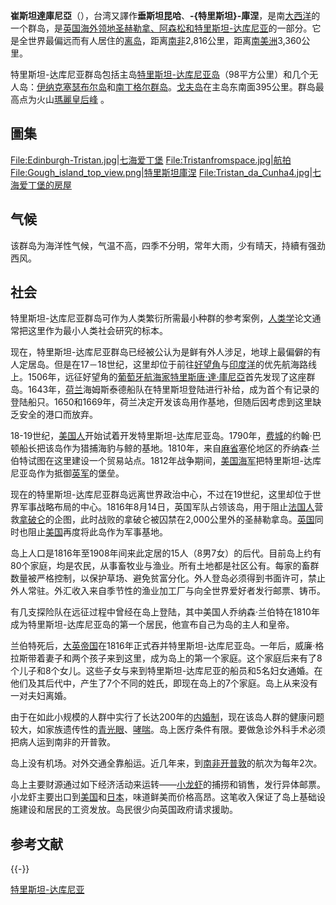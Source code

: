 {{Expand language|en|status=1|time=2020-02-21T11:08:03+00:00}}
{{noteTA
|T=zh-hans:特里斯坦-达库尼亚; zh-tw:崔斯坦達庫尼亞; zh-hk:崔斯坦達庫尼亞;
|G1=地名
|G2=Unit
|G3=USState
|G4=PoliticiansUK
|1=zh-tw:崔斯坦達庫尼亞;zh-hk:崔斯坦達庫尼亞;zh-hans:特里斯坦-达库尼亚;
|2=zh-hk:聖海倫娜; zh-tw:聖赫勒拿;zh-cn:圣赫勒拿;
|3=zh-tw:亞森欣;zh-hk:阿森松;zh-cn:阿森松;
}}

{{infobox country
|conventional_long_name = 崔斯坦達庫尼亞
|native_name     = {{lang|en|Tristan da Cunha}}
|image_flag      = Flag of Tristan da Cunha.svg
|image_coat      = Coat of arms of Tristan da Cunha.svg
|national_motto  = {{lang|en|Our faith is our strength}}<br />英语：我們的信仰是我們的力量
|national_anthem = {{lang|en|God Save the Queen}}<br />英语：《[[天佑女王|天佑女王]]》
| image_map = Tristan Map.png
| mapsize = 290px
| map_alt = Map of Tristan da Cunha
| map_caption = Map of Tristan da Cunha
|image_map2       = TristandC-pos.png
|map_width       = 250px
|area_km2        = 207
|percent_water   = 0.1
|capital         = [[七海爱丁堡|七海爱丁堡]]
|largest_city    = [[七海爱丁堡|七海爱丁堡]]
| legislature = [[特里斯坦-达库尼亚岛屿委员会|岛屿委员会]]
|utc_offset      = +0
|population_census        = 245
|population_census_year   = 2020年8月
|population_density_km2   = 1.4
|official_languages       = [[英語|英語]]
|leader_title1            = [[英国君主|女王]]
|leader_name1             = [[伊丽莎白二世|伊丽莎白二世]]
|leader_title2            = 聖海倫娜、阿森松和崔斯坦達庫尼亞總督
|leader_name2             = Mark Andrew Capes
|currency      = [[英镑|英镑]]
|currency_code = GBP
|calling_code  = +290
|cctld         = 無（可使用[[.sh|.sh]]或[[.uk|.uk]]）
}}

{{coord|37|6.38|S|12|17.14|W|display=title}}

'''崔斯坦達庫尼亞'''（{{lang-en|Tristan da Cunha}}），台湾又譯作'''垂斯坦昆哈'''、'''-{特里斯坦}-庫涅'''，是南[[大西洋|大西洋]]的一个群岛，是[[英国海外领地|英国海外领地]][[圣赫勒拿、阿森松和特里斯坦-达库尼亚|圣赫勒拿、阿森松和特里斯坦-达库尼亚]]的一部分。它是全世界最偏远而有人居住的[[离岛|离岛]]，距离[[南非共和国|南非]]2,816公里，距离[[南美洲|南美洲]]3,360公里。

特里斯坦-达库尼亚群岛包括主岛[[特里斯坦-达库尼亚岛|特里斯坦-达库尼亚岛]]（98平方公里）和几个无人岛：[[伊纳克塞瑟布尔岛|伊纳克塞瑟布尔岛]]和[[南丁格尔群岛|南丁格尔群岛]]。[[戈夫岛|戈夫岛]]在主岛东南面395公里。群岛最高点为火山[[瑪麗皇后峰|瑪麗皇后峰]] 。

==圖集==
<gallery>
File:Edinburgh-Tristan.jpg|[[七海爱丁堡|七海爱丁堡]]
File:Tristanfromspace.jpg|航拍
File:Gough_island_top_view.png|特里斯坦庫涅
File:Tristan_da_Cunha4.jpg|七海爱丁堡的房屋
</gallery>

==气候==
该群岛为海洋性气候，气温不高，四季不分明，常年大雨，少有晴天，持續有强劲西风。 
{{Weather box
|location = 特里斯坦-达库尼亚
|metric first = yes
|single line = yes
|Jan record high C = 23.7
|Feb record high C = 24.4
|Mar record high C = 24.4
|Apr record high C = 22.4
|May record high C = 20.3
|Jun record high C = 18.7
|Jul record high C = 17.5
|Aug record high C = 17.3
|Sep record high C = 17.1
|Oct record high C = 18.4
|Nov record high C = 20.4
|Dec record high C = 21.8
|year record high C = 24.4
|Jan high C = 20
|Feb high C = 21
|Mar high C = 20
|Apr high C = 18
|May high C = 17
|Jun high C = 15
|Jul high C = 14
|Aug high C = 14
|Sep high C = 14
|Oct high C = 15
|Nov high C = 17
|Dec high C = 19
|year high C = 17
|Jan low C = 16
|Feb low C = 17
|Mar low C = 16
|Apr low C = 15
|May low C = 13
|Jun low C = 11
|Jul low C = 11
|Aug low C = 10
|Sep low C = 10
|Oct low C = 11
|Nov low C = 13
|Dec low C = 15
|year low C = 13
|Jan record low C = 10.9
|Feb record low C = 11.8
|Mar record low C = 10.3
|Apr record low C = 9.5
|May record low C = 7.4
|Jun record low C = 6.3
|Jul record low C = 4.8
|Aug record low C = 4.6
|Sep record low C = 5.1
|Oct record low C = 6.4
|Nov record low C = 8.3
|Dec record low C = 9.7
|year record low C = 4.6
|Jan rain mm = 93
|Feb rain mm = 113
|Mar rain mm = 121
|Apr rain mm = 129
|May rain mm = 155
|Jun rain mm = 160
|Jul rain mm = 160
|Aug rain mm = 175
|Sep rain mm = 169
|Oct rain mm = 151
|Nov rain mm = 128
|Dec rain mm = 127
|Jan rain days = 18
|Feb rain days = 17
|Mar rain days = 17
|Apr rain days = 20
|May rain days = 23
|Jun rain days = 23
|Jul rain days = 25
|Aug rain days = 26
|Sep rain days = 24
|Oct rain days = 22
|Nov rain days = 18
|Dec rain days = 19
|Jan humidity = 79
|Feb humidity = 77
|Mar humidity = 75
|Apr humidity = 78
|May humidity = 78
|Jun humidity = 79
|Jul humidity = 79
|Aug humidity = 79
|Sep humidity = 78
|Oct humidity = 79
|Nov humidity = 79
|Dec humidity = 80
|Jan sun = 139.5
|Feb sun = 144.0
|Mar sun = 145.7
|Apr sun = 129.0
|May sun = 108.5
|Jun sun = 99.0
|Jul sun = 105.4
|Aug sun = 105.4
|Sep sun = 120.0
|Oct sun = 133.3
|Nov sun = 138.0
|Dec sun = 130.2
|source 1 = Climate and Temperature.<ref>{{cite web|url=http://www.climatetemp.info/tristan-da-cunha/|title=Tristan Da Cunha Climate Guide to the Average Weather & Temperatures with Graphs Elucidating Sunshine and Rainfall Data & Information about Wind Speeds & Humidity|accessdate=|date=March 2012|deadurl=yes|archiveurl=https://web.archive.org/web/20111117211803/http://www.climatetemp.info/tristan-da-cunha/|archivedate=2011-11-17}}</ref>
|source 2=Worldwide Bioclimatic Classification System (extremes)<ref>{{cite web|url=http://www.globalbioclimatics.org/station/so-trist.htm|title=SOUTH AFRICA - TRISTAN DA CUNHA|accessdate=|date=March 2012|archive-date=2015-04-26|archive-url=https://web.archive.org/web/20150426191925/http://www.globalbioclimatics.org/station/so-trist.htm|dead-url=no}}</ref>
|date=August 2010
}}

==社会==
{{refimprovesect|time=2020-02-21T11:11:09+00:00}}
特里斯坦-达库尼亚群岛可作为人类繁衍所需最小种群的参考案例，[[人类学|人类学]]论文通常把这里作为最小人类社会研究的标本。

现在，特里斯坦-达库尼亚群岛已经被公认为是鲜有外人涉足，地球上最偏僻的有人定居岛。但是在17－18世纪，这里却位于前往[[好望角|好望角]]与[[印度洋|印度洋]]的优先航海路线上。1506年，远征好望角的[[葡萄牙|葡萄牙]][[航海家|航海家]][[特里斯唐·達·庫尼亞|特里斯唐·達·庫尼亞]]首先发现了这座群岛。1643年，[[荷兰|荷兰]]海姆斯泰德船队在特里斯坦登陆进行补给，成为首个有记录的登陆船只。1650和1669年，荷兰决定开发该岛用作基地，但随后因考虑到这里缺乏安全的港口而放弃。

18-19世纪，[[美国人|美国人]]开始试着开发特里斯坦-达库尼亚岛。1790年，[[费城|费城]]的约翰·巴顿船长把该岛作为猎捕海豹与鲸的基地。1810年，来自[[麻省|麻省]]塞伦地区的乔纳森·兰伯特试图在这里建设一个贸易站点。1812年战争期间，[[美国海军|美国海军]]把特里斯坦-达库尼亚岛作为抵御[[英军|英军]]的堡垒。

现在的特里斯坦-达库尼亚群岛远离世界政治中心，不过在19世纪，这里却位于世界军事战略布局的中心。1816年8月14日，英国军队占领该岛，用于阻止[[法国人|法国人]]营救[[拿破仑|拿破仑]]的企图，此时战败的拿破仑被囚禁在2,000公里外的圣赫勒拿岛。[[英国|英国]]同时也阻止[[美国|美国]]再度将此岛作为军事基地。

岛上人口是1816年至1908年间来此定居的15人（8男7女）的后代。目前岛上约有80个家庭，均是农民，从事畜牧业与渔业。所有土地都是社区公有。每家的畜群数量被严格控制，以保护草场、避免贫富分化。外人登岛必须得到书面许可，禁止外人常驻。外汇收入来自季节性的渔业加工厂与向全世界爱好者发行邮票、铸币。

有几支探险队在远征过程中曾经在岛上登陆，其中美国人乔纳森·兰伯特在1810年成为特里斯坦-达库尼亚岛的第一个居民，他宣布自己为岛的主人和皇帝。

兰伯特死后，[[大英帝国|大英帝国]]在1816年正式吞并特里斯坦-达库尼亚岛。一年后，威廉·格拉斯带着妻子和两个孩子来到这里，成为岛上的第一个家庭。这个家庭后来有了8个儿子和8个女儿。这些子女与来到特里斯坦-达库尼亚的船员和5名妇女通婚。在他们及其后代中，产生了7个不同的姓氏，即现在岛上的7个家庭。岛上从来没有一对夫妇离婚。

由于在如此小规模的人群中实行了长达200年的[[内婚制|内婚制]]，现在该岛人群的健康问题较大，如家族遗传性的[[青光眼|青光眼]]、[[哮喘|哮喘]]。岛上医疗条件有限。要做急诊外科手术必须把病人运到南非的开普敦。

岛上没有机场。对外交通全靠船运。近几年来，到[[南非|南非]][[开普敦|开普敦]]的航次为每年2次。

岛上主要财源通过如下经济活动来运转——[[淡水龙虾|小龙虾]]的捕捞和销售，发行异体邮票。小龙虾主要出口到[[美国|美国]]和[[日本|日本]]，味道鲜美而价格高昂。这笔收入保证了岛上基础设施建设和居民的工资发放。岛民很少向英国政府请求援助。

== 参考文献 ==
{{Reflist}}

{{-}}
{{Africa}}
{{Outlying territories of European countries}}
{{英国属地}}
{{特里斯坦达库尼亚}}

{{Authority control}}

[[Category:特里斯坦-达库尼亚|]]
